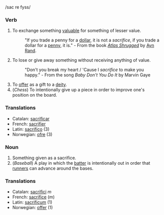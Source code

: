 /sac re fyss/

===Verb===
#To exchange something [[valuable]] for something of lesser value.
#:"If you trade a penny for a [[dollar]], it is not a ''sacrifice'', if you trade a dollar for a [[penny]], it is." - From the book ''[[Atlas Shrugged]]'' by [[Ayn Rand]].
#To lose or give away something without receiving anything of value.
#:"Don't you break my heart / 'Cause I ''sacrifice'' to make you happy." - From the song ''Baby Don't You Do It'' by Marvin Gaye
#To [[offer]] as a gift to a [[deity]].
#(''Chess'') To intentionally give up a piece in order to improve one's position on the board.

===Translations===
*Catalan: [[sacrificar]]
*French: [[sacrifier]]
*Latin: [[sacrifico]] (3)
*Norwegian: [[ofre]] (3)

===Noun===
#Something given as a sacrifice.
#(''Baseball'') A play in which the [[batter]] is intentionally out in order that [[runner]]s can advance around the bases.

===Translations===
*Catalan: [[sacrifici]] ''m''
*French: [[sacrifice]] (m)
*Latin: [[sacrificum]] (1)
*Norwegian: [[offer]] (1)